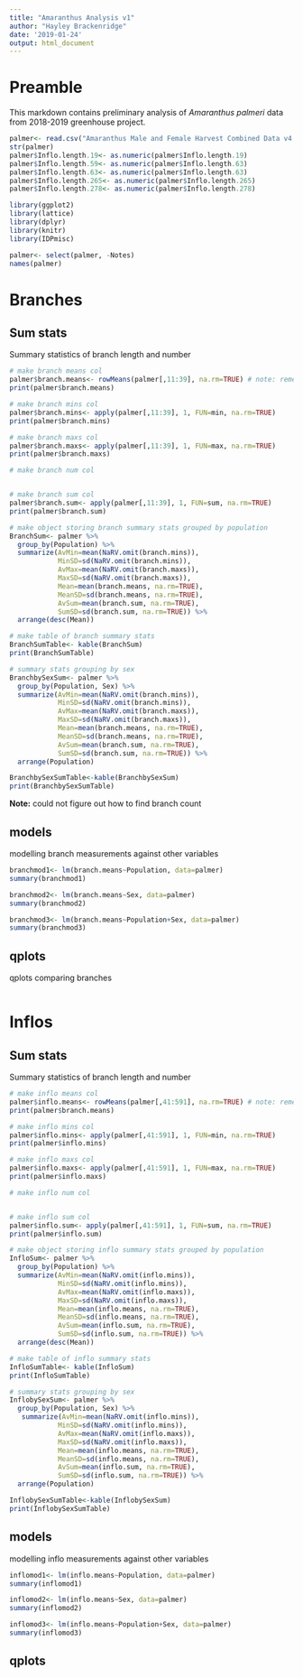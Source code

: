 ```yaml
---
title: "Amaranthus Analysis v1"
author: "Hayley Brackenridge"
date: '2019-01-24'
output: html_document
---
```


# Preamble

This markdown contains preliminary analysis of *Amaranthus palmeri* data from 2018-2019 greenhouse project. 

```r
palmer<- read.csv("Amaranthus Male and Female Harvest Combined Data v4.csv")
str(palmer)
palmer$Inflo.length.19<- as.numeric(palmer$Inflo.length.19)
palmer$Inflo.length.59<- as.numeric(palmer$Inflo.length.63)
palmer$Inflo.length.63<- as.numeric(palmer$Inflo.length.63)
palmer$Inflo.length.265<- as.numeric(palmer$Inflo.length.265)
palmer$Inflo.length.278<- as.numeric(palmer$Inflo.length.278)

library(ggplot2)
library(lattice)
library(dplyr)
library(knitr)
library(IDPmisc)

palmer<- select(palmer, -Notes)
names(palmer)
```

# Branches

## Sum stats

Summary statistics of branch length and number

```r
# make branch means col
palmer$branch.means<- rowMeans(palmer[,11:39], na.rm=TRUE) # note: remember to change this if dataset changes
print(palmer$branch.means)

# make branch mins col
palmer$branch.mins<- apply(palmer[,11:39], 1, FUN=min, na.rm=TRUE)
print(palmer$branch.mins)

# make branch maxs col
palmer$branch.maxs<- apply(palmer[,11:39], 1, FUN=max, na.rm=TRUE)
print(palmer$branch.maxs)

# make branch num col


# make branch sum col
palmer$branch.sum<- apply(palmer[,11:39], 1, FUN=sum, na.rm=TRUE)
print(palmer$branch.sum)

# make object storing branch summary stats grouped by population
BranchSum<- palmer %>%
  group_by(Population) %>%
  summarize(AvMin=mean(NaRV.omit(branch.mins)),
            MinSD=sd(NaRV.omit(branch.mins)),
            AvMax=mean(NaRV.omit(branch.maxs)),
            MaxSD=sd(NaRV.omit(branch.maxs)),
            Mean=mean(branch.means, na.rm=TRUE), 
            MeanSD=sd(branch.means, na.rm=TRUE),
            AvSum=mean(branch.sum, na.rm=TRUE), 
            SumSD=sd(branch.sum, na.rm=TRUE)) %>%
  arrange(desc(Mean))

# make table of branch summary stats
BranchSumTable<- kable(BranchSum)
print(BranchSumTable)

# summary stats grouping by sex
BranchbySexSum<- palmer %>%
  group_by(Population, Sex) %>%
  summarize(AvMin=mean(NaRV.omit(branch.mins)),
            MinSD=sd(NaRV.omit(branch.mins)),
            AvMax=mean(NaRV.omit(branch.maxs)),
            MaxSD=sd(NaRV.omit(branch.maxs)),
            Mean=mean(branch.means, na.rm=TRUE), 
            MeanSD=sd(branch.means, na.rm=TRUE),
            AvSum=mean(branch.sum, na.rm=TRUE), 
            SumSD=sd(branch.sum, na.rm=TRUE)) %>%
  arrange(Population)

BranchbySexSumTable<-kable(BranchbySexSum)
print(BranchbySexSumTable)
```
**Note:** could not figure out how to find branch count

## models

modelling branch measurements against other variables

```r
branchmod1<- lm(branch.means~Population, data=palmer)
summary(branchmod1)

branchmod2<- lm(branch.means~Sex, data=palmer)
summary(branchmod2)

branchmod3<- lm(branch.means~Population+Sex, data=palmer)
summary(branchmod3)
```


## qplots

qplots comparing branches

```r

```

# Inflos

## Sum stats 

Summary statistics of branch length and number

```r
# make inflo means col
palmer$inflo.means<- rowMeans(palmer[,41:591], na.rm=TRUE) # note: remember to change this if dataset changes
print(palmer$branch.means)

# make inflo mins col
palmer$inflo.mins<- apply(palmer[,41:591], 1, FUN=min, na.rm=TRUE)
print(palmer$inflo.mins)

# make inflo maxs col
palmer$inflo.maxs<- apply(palmer[,41:591], 1, FUN=max, na.rm=TRUE)
print(palmer$inflo.maxs)

# make inflo num col


# make inflo sum col
palmer$inflo.sum<- apply(palmer[,41:591], 1, FUN=sum, na.rm=TRUE)
print(palmer$inflo.sum)

# make object storing inflo summary stats grouped by population
InfloSum<- palmer %>%
  group_by(Population) %>%
  summarize(AvMin=mean(NaRV.omit(inflo.mins)),
            MinSD=sd(NaRV.omit(inflo.mins)),
            AvMax=mean(NaRV.omit(inflo.maxs)),
            MaxSD=sd(NaRV.omit(inflo.maxs)),
            Mean=mean(inflo.means, na.rm=TRUE), 
            MeanSD=sd(inflo.means, na.rm=TRUE),
            AvSum=mean(inflo.sum, na.rm=TRUE), 
            SumSD=sd(inflo.sum, na.rm=TRUE)) %>%
  arrange(desc(Mean))

# make table of inflo summary stats
InfloSumTable<- kable(InfloSum)
print(InfloSumTable)

# summary stats grouping by sex
InflobySexSum<- palmer %>%
  group_by(Population, Sex) %>%
   summarize(AvMin=mean(NaRV.omit(inflo.mins)),
            MinSD=sd(NaRV.omit(inflo.mins)),
            AvMax=mean(NaRV.omit(inflo.maxs)),
            MaxSD=sd(NaRV.omit(inflo.maxs)),
            Mean=mean(inflo.means, na.rm=TRUE), 
            MeanSD=sd(inflo.means, na.rm=TRUE),
            AvSum=mean(inflo.sum, na.rm=TRUE), 
            SumSD=sd(inflo.sum, na.rm=TRUE)) %>%
  arrange(Population)

InflobySexSumTable<-kable(InflobySexSum)
print(InflobySexSumTable)
```

## models

modelling inflo measurements against other variables 

```r
inflomod1<- lm(inflo.means~Population, data=palmer)
summary(inflomod1)

inflomod2<- lm(inflo.means~Sex, data=palmer)
summary(inflomod2)

inflomod3<- lm(inflo.means~Population+Sex, data=palmer)
summary(inflomod3)
```


## qplots

